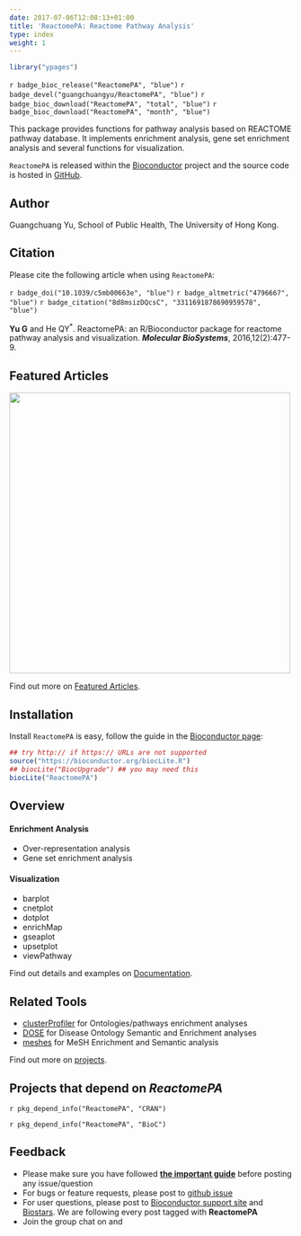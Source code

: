 ```yaml
---
date: 2017-07-06T12:08:13+01:00
title: 'ReactomePA: Reactome Pathway Analysis'
type: index
weight: 1
---
```



<link rel="stylesheet" href="https://guangchuangyu.github.io/css/font-awesome.min.css">
<link rel="stylesheet" href="https://guangchuangyu.github.io/css/academicons.min.css">

```r
library("ypages")
```

`r badge_bioc_release("ReactomePA", "blue")`
`r badge_devel("guangchuangyu/ReactomePA", "blue")`
`r badge_bioc_download("ReactomePA", "total", "blue")`
`r badge_bioc_download("ReactomePA", "month", "blue")`

This package provides functions for pathway analysis based on REACTOME pathway database. It implements enrichment analysis, gene set enrichment analysis and several functions for visualization.

`ReactomePA` is released within the [Bioconductor](https://bioconductor.org/packages/ReactomePA) project and the source code is hosted in <a href="https://github.com/GuangchuangYu/ReactomePA"><i class="fa fa-github fa-lg"></i> GitHub</a>.


## <i class="fa fa-user"></i> Author

Guangchuang Yu, School of Public Health, The University of Hong Kong.

<a href="https://twitter.com/guangchuangyu"><i class="fa fa-twitter fa-3x"></i></a>
<a href="https://guangchuangyu.github.io/blog_images/biobabble.jpg"><i class="fa fa-wechat fa-3x"></i></a>
<a href="https://www.ncbi.nlm.nih.gov/pubmed/?term=Guangchuang+Yu[Author+-+Full]"><i class="ai ai-pubmed ai-3x"></i></a>
<a href="https://scholar.google.com.hk/citations?user=DO5oG40AAAAJ&hl=en"><i class="ai ai-google-scholar ai-3x"></i></a>
<a href="https://orcid.org/0000-0002-6485-8781"><i class="ai ai-orcid ai-3x"></i></a>
<a href="https://impactstory.org/u/0000-0002-6485-8781"><i class="ai ai-impactstory ai-3x"></i></a>


## <i class="fa fa-book"></i> Citation

Please cite the following article when using `ReactomePA`:

`r badge_doi("10.1039/c5mb00663e", "blue")`
`r badge_altmetric("4796667", "blue")`
`r badge_citation("8d8msizDQcsC", "3311691878690959578", "blue")`


__Yu G__ and He QY<sup>*</sup>. ReactomePA: an R/Bioconductor package for reactome pathway analysis and visualization. __*Molecular BioSystems*__, 2016,12(2):477-9.

## <i class="fa fa-pencil"></i> Featured Articles

<img src="https://guangchuangyu.github.io/featured_img/ReactomePA/pnas_F4.large.jpg" width="500">

<i class="fa fa-hand-o-right"></i> Find out more on <i class="fa fa-pencil"></i> [Featured Articles](https://guangchuangyu.github.io/ReactomePA/featuredArticles/).


## <i class="fa fa-download"></i> Installation

Install `ReactomePA` is easy, follow the guide in the [Bioconductor page](https://bioconductor.org/packages/ReactomePA/):

```r
## try http:// if https:// URLs are not supported
source("https://bioconductor.org/biocLite.R")
## biocLite("BiocUpgrade") ## you may need this
biocLite("ReactomePA")
```

## <i class="fa fa-cogs"></i> Overview

#### <i class="fa fa-angle-double-right"></i> Enrichment Analysis

+ Over-representation analysis
+ Gene set enrichment analysis

#### <i class="fa fa-angle-double-right"></i> Visualization

+ barplot
+ cnetplot
+ dotplot
+ enrichMap
+ gseaplot
+ upsetplot
+ viewPathway


<i class="fa fa-hand-o-right"></i> Find out details and examples on <i class="fa fa-book"></i> [Documentation](https://guangchuangyu.github.io/ReactomePA/documentation/).

## <i class="fa fa-wrench"></i> Related Tools

<ul class="fa-ul">
<li><i class="fa-li fa fa-angle-double-right"></i><a href="https://guangchuangyu.github.io/clusterProfiler">clusterProfiler</a> for Ontologies/pathways enrichment analyses</li>
<li><i class="fa-li fa fa-angle-double-right"></i><a href="https://guangchuangyu.github.io/DOSE">DOSE</a> for Disease Ontology Semantic and Enrichment analyses</li>
<li><i class="fa-li fa fa-angle-double-right"></i><a href="https://guangchuangyu.github.io/meshes">meshes</a> for MeSH Enrichment and Semantic analysis</li>
</ul>

<i class="fa fa-hand-o-right"></i> Find out more on [projects](https://guangchuangyu.github.io/#projects).


## <i class="fa fa-code-fork"></i> Projects that depend on _ReactomePA_

`r pkg_depend_info("ReactomePA", "CRAN")`

`r pkg_depend_info("ReactomePA", "BioC")`


## <i class="fa fa-comment"></i> Feedback
<ul class="fa-ul">
<li><i class="fa-li fa fa-hand-o-right"></i> Please make sure you have followed <a href="https://guangchuangyu.github.io/2016/07/how-to-bug-author/"><strong>the important guide</strong></a> before posting any issue/question</li>
<li><i class="fa-li fa fa-bug"></i> For bugs or feature requests, please post to <i class="fa fa-github-alt"></i> <a href="https://github.com/GuangchuangYu/ReactomePA/issues">github issue</a></li>
<li><i class="fa-li fa fa-question"></i>  For user questions, please post to <a href="https://support.bioconductor.org/">Bioconductor support site</a> and <a href="https://www.biostars.org/">Biostars</a>. We are following every post tagged with <strong>ReactomePA</strong></li>
<li><i class="fa-li fa fa-commenting"></i> Join the group chat on <a href="https://twitter.com/hashtag/ReactomePA"><i class="fa fa-twitter fa-lg"></i></a> and <a href="http://huati.weibo.com/k/ReactomePA"><i class="fa fa-weibo fa-lg"></i></a></li>
</ul>


<!--
<div id="disqus_thread"></div>
<script type="text/javascript">

(function() {
    // Don't ever inject Disqus on localhost--it creates unwanted
    // discussions from 'localhost:1313' on your Disqus account...
    // if (window.location.hostname == "localhost")
    //     return;

    var dsq = document.createElement('script'); dsq.type = 'text/javascript'; dsq.async = true;
    var disqus_shortname = 'gcyu';
    dsq.src = '//' + disqus_shortname + '.disqus.com/embed.js';
    (document.getElementsByTagName('head')[0] || document.getElementsByTagName('body')[0]).appendChild(dsq);
})();
</script>
<noscript>Please enable JavaScript to view the <a href="http://disqus.com/?ref_noscript">comments powered by Disqus.</a></noscript>
<a href="http://disqus.com/" class="dsq-brlink">comments powered by <span class="logo-disqus">Disqus</span></a>

-->
